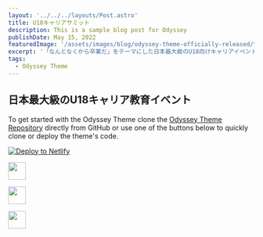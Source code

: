 ```yaml
---
layout: '../../../layouts/Post.astro'
title: U18キャリアサミット
description: This is a sample blog post for Odyssey
publishDate: May 15, 2022
featuredImage: '/assets/images/blog/odyssey-theme-officially-released/サンプル.webp'
excerpt: '「なんとなくから卒業だ」をテーマにした日本最大級のU18向けキャリアイベント'
tags: 
  - Odyssey Theme
---
```



## 日本最大級のU18キャリア教育イベント

To get started with the Odyssey Theme clone the [Odyssey Theme Repository](https://github.com/littlesticksdev/odyssey-theme) directly from GitHub or use one of the buttons below to quickly clone or deploy the theme's code.

[![Deploy to Netlify](https://www.netlify.com/img/deploy/button.svg)](https://app.netlify.com/start/deploy?repository=https://github.com/littlesticksdev/odyssey-theme)

<p>
  <a href="https://stackblitz.com/github/littlesticksdev/odyssey-theme/tree/main/theme">
  <img src="https://developer.stackblitz.com/img/open_in_stackblitz.svg" height="36px" />
  </a>
</p>
<p>
  <a href="https://codesandbox.io/s/github/littlesticksdev/odyssey-theme/tree/main/theme">
  <img src="/assets/images/badges/open-in-codesandbox.svg" height="36px" />
  </a>
</p>
<p>
  <a href="https://gitpod.io/#https://github.com/littlesticksdev/odyssey-theme/tree/main/theme">
  <img src="/assets/images/badges/open-in-gitpod.svg" height="36px" />
  </a>
</p>

